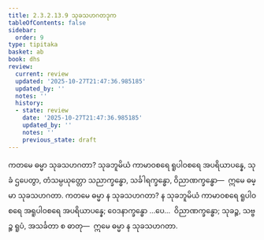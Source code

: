 ```yaml
---
title: 2.3.2.13.9 သုခသဟဂတဒုက
tableOfContents: false
sidebar:
  order: 9
type: tipitaka
basket: ab
book: dhs
review:
  current: review
  updated: '2025-10-27T21:47:36.985185'
  updated_by: ''
  notes: ''
  history:
  - state: review
    date: '2025-10-27T21:47:36.985185'
    updated_by: ''
    notes: ''
    previous_state: draft
---
```



<ReviewStatus review={frontmatter.review} showDetails={true} />

<HypothesisAnnotation frontmatter={frontmatter} />

<DynamicBreadcrumb />

<Division number="1283" book="dhs" e="ch" v="29" p="253">

<Paragraph number="1984" book="dhs">
ကတမေ ဓမ္မာ သုခသဟဂတာ? သုခဘူမိယံ ကာမာဝစရေ ရူပါဝစရေ အပရိယာပန္နေ, သုခံ ဌပေတွာ, တံသမ္ပယုတ္တော သညာက္ခန္ဓော, သင်္ခါရက္ခန္ဓော, ဝိညာဏက္ခန္ဓော—  ဣမေ ဓမ္မာ သုခသဟဂတာ.
</Paragraph>

</Division>
<Division number="1284" book="dhs" e="ch" v="29" p="253">

<Paragraph number="1985" book="dhs">
ကတမေ ဓမ္မာ န သုခသဟဂတာ? န သုခဘူမိယံ ကာမာဝစရေ ရူပါဝစရေ အရူပါဝစရေ အပရိယာပန္နေ; ဝေဒနာက္ခန္ဓော …ပေ…  ဝိညာဏက္ခန္ဓော; သုခဉ္စ, သဗ္ဗဉ္စ ရူပံ, အသင်္ခတာ စ ဓာတု—  ဣမေ ဓမ္မာ န သုခသဟဂတာ.
</Paragraph>
</Division>
